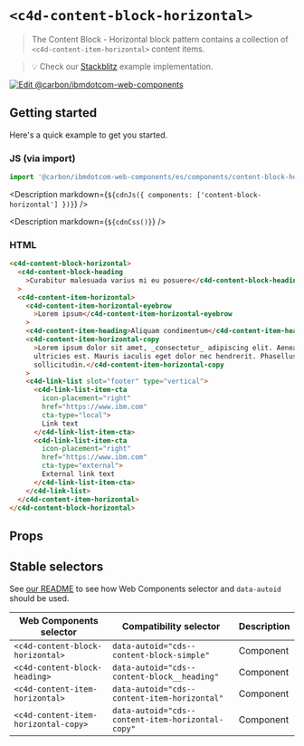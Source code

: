 
# `<c4d-content-block-horizontal>`

> The Content Block - Horizontal block pattern contains a collection of
> `<c4d-content-item-horizontal>` content items.

> 💡 Check our
> [Stackblitz](https://stackblitz.com/github/carbon-design-system/carbon-for-ibm-dotcom/tree/main/packages/web-components/examples/stackblitz/components/content-block-horizontal)
> example implementation.

[![Edit @carbon/ibmdotcom-web-components](https://developer.stackblitz.com/img/open_in_stackblitz.svg)](https://stackblitz.com/github/carbon-design-system/carbon-for-ibm-dotcom/tree/main/packages/web-components/examples/codesandbox/components/content-block-horizontal)

## Getting started

Here's a quick example to get you started.

### JS (via import)

```javascript
import '@carbon/ibmdotcom-web-components/es/components/content-block-horizontal/index.js';
```

<Description
  markdown={`${cdnJs({ components: ['content-block-horizontal'] })}`}
/>

<Description markdown={`${cdnCss()}`} />

### HTML

```html
<c4d-content-block-horizontal>
  <c4d-content-block-heading
    >Curabitur malesuada varius mi eu posuere</c4d-content-block-heading
  >
  <c4d-content-item-horizontal>
    <c4d-content-item-horizontal-eyebrow
      >Lorem ipsum</c4d-content-item-horizontal-eyebrow
    >
    <c4d-content-item-heading>Aliquam condimentum</c4d-content-item-heading>
    <c4d-content-item-horizontal-copy
      >Lorem ipsum dolor sit amet, _consectetur_ adipiscing elit. Aenean et
      ultricies est. Mauris iaculis eget dolor nec hendrerit. Phasellus at elit
      sollicitudin.</c4d-content-item-horizontal-copy
    >
    <c4d-link-list slot="footer" type="vertical">
      <c4d-link-list-item-cta
        icon-placement="right"
        href="https://www.ibm.com"
        cta-type="local">
        Link text
      </c4d-link-list-item-cta>
      <c4d-link-list-item-cta
        icon-placement="right"
        href="https://www.ibm.com"
        cta-type="external">
        External link text
      </c4d-link-list-item-cta>
    </c4d-link-list>
  </c4d-content-item-horizontal>
</c4d-content-block-horizontal>
```

## Props

<Props of="cds-content-block-horizontal" />

<Description markdown={markdownContents} />

## Stable selectors

See
[our README](https://github.com/carbon-design-system/carbon-for-ibm-dotcom/tree/main/packages/web-components#stable-selectors-for-analytics-and-integratione2e-testing-in-web-components)
to see how Web Components selector and `data-autoid` should be used.

| Web Components selector              | Compatibility selector                            | Description |
| ------------------------------------ | ------------------------------------------------- | ----------- |
| `<c4d-content-block-horizontal>`     | `data-autoid="cds--content-block-simple"`         | Component   |
| `<c4d-content-block-heading>`        | `data-autoid="cds--content-block__heading"`       | Component   |
| `<c4d-content-item-horizontal>`      | `data-autoid="cds--content-item-horizontal"`      | Component   |
| `<c4d-content-item-horizontal-copy>` | `data-autoid="cds--content-item-horizontal-copy"` | Component   |

<Description markdown={contributing} />
